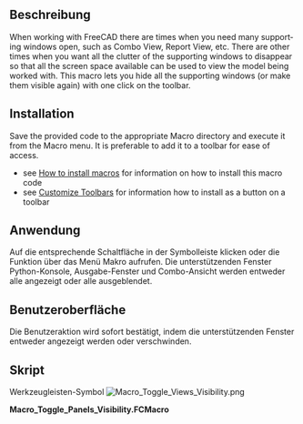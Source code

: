 <languages/>

{{Macro/de
|Name=Sichtbarkeit der Bedienfelder umschalten
|Icon=Macro_Toggle_Views_Visibility.png
|Description=Dieses Makro schaltet die Sichtbarkeit verschiedener Hilfsansichten in FreeCAD um, sodass das Hauptfenster mit dem gesamten verfügbaren Bildschirmplatz angezeigt werden kann.
|Author=Piffpoof
|Version=1.0
|Date=2015-01-17
|FCVersion=Alle
|Download=[https://wiki.freecad.org/images/d/d0/Macro_Toggle_Views_Visibility.png Werkzeugleisten-Symbol]
|SeeAlso=[https://forum.freecad.org/viewtopic.php?f=22&t=30450&hilit=Toggle_Panels Bedienfelder umschalten]
}}

<span id="Description"></span>
==Beschreibung==

<div lang="en" dir="ltr" class="mw-content-ltr">
When working with FreeCAD there are times when you need many supporting windows open, such as Combo View, Report View, etc. There are other times when you want all the clutter of the supporting windows to disappear so that all the screen space available can be used to view the model being worked with. This macro lets you hide all the supporting windows (or make them visible again) with one click on the toolbar.
</div>

==Installation==

<div lang="en" dir="ltr" class="mw-content-ltr">
Save the provided code to the appropriate Macro directory and execute it from the Macro menu. It is preferable to add it to a toolbar for ease of access.
* see [[How_to_install_macros|How to install macros]] for information on how to install this macro code
* see [[Customize_Toolbars|Customize Toolbars]] for information how to install as a button on a toolbar
</div>

<span id="Usage"></span>
==Anwendung==

Auf die entsprechende Schaltfläche in der Symbolleiste klicken oder die Funktion über das Menü Makro aufrufen. Die unterstützenden Fenster Python-Konsole, Ausgabe-Fenster und Combo-Ansicht werden entweder alle angezeigt oder alle ausgeblendet.

<span id="User_Interface"></span>
==Benutzeroberfläche==

Die Benutzeraktion wird sofort bestätigt, indem die unterstützenden Fenster entweder angezeigt werden oder verschwinden.

<span id="Scripts"></span>
==Skript==

Werkzeugleisten-Symbol [[Image:Macro_Toggle_Views_Visibility.png]]

'''Macro_Toggle_Panels_Visibility.FCMacro'''

{{MacroCode|code=
# -*- coding: utf-8 -*-
# macro to toggle visibility of Report view, Python console, Combo view
from PySide import QtCore, QtGui
mainWindow = FreeCADGui.getMainWindow()
dockWidgets = mainWindow.findChildren(QtGui.QDockWidget)
for dw in dockWidgets:
    if dw.objectName() == "Python console":
        pcWidget = dw
    if dw.objectName() == "Combo View":
        cvWidget = dw
    if dw.objectName() == "Report view":
        rvWidget = dw
     
if pcWidget.isVisible():
    pcWidget.hide()
    cvWidget.hide()
    rvWidget.hide()
else:
    pcWidget.show()
    cvWidget.show()
    rvWidget.show()

}}

{{clear}}